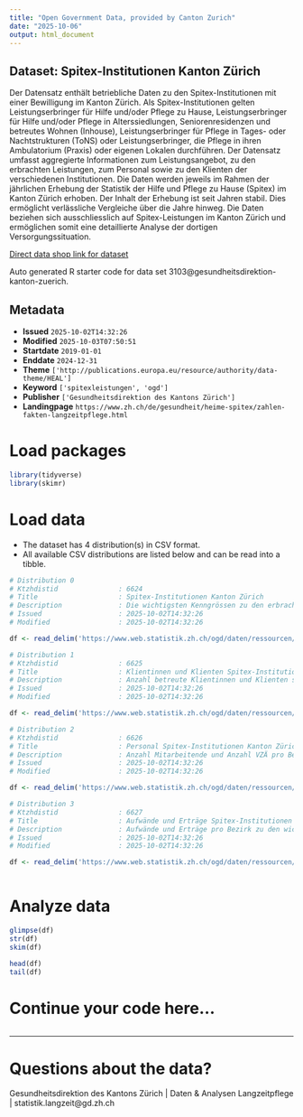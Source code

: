 ```yaml
---
title: "Open Government Data, provided by Canton Zurich"
date: "2025-10-06"
output: html_document
---
```


## Dataset: Spitex-Institutionen Kanton Zürich

Der Datensatz enthält betriebliche Daten zu den Spitex-Institutionen mit einer Bewilligung im Kanton Zürich. Als Spitex-Institutionen gelten Leistungserbringer für Hilfe und/oder Pflege zu Hause, Leistungserbringer für Hilfe und/oder Pflege in Alterssiedlungen, Seniorenresidenzen und betreutes Wohnen (Inhouse), Leistungserbringer für Pflege in Tages- oder Nachtstrukturen (ToNS) oder Leistungserbringer, die Pflege in ihren Ambulatorium (Praxis) oder eigenen Lokalen durchführen.
Der Datensatz umfasst aggregierte Informationen zum Leistungsangebot, zu den erbrachten Leistungen, zum Personal sowie zu den Klienten der verschiedenen Institutionen. Die Daten werden jeweils im Rahmen der jährlichen Erhebung der Statistik der Hilfe und Pflege zu Hause (Spitex) im Kanton Zürich erhoben. Der Inhalt der Erhebung ist seit Jahren stabil. Dies ermöglicht verlässliche Vergleiche über die Jahre hinweg. 
Die Daten beziehen sich ausschliesslich auf Spitex-Leistungen im Kanton Zürich und ermöglichen somit eine detaillierte Analyse der dortigen Versorgungssituation.

[Direct data shop link for dataset](https://www.zh.ch/de/politik-staat/statistik-daten/datenkatalog.html#/datasets/3103@gesundheitsdirektion-kanton-zuerich)

Auto generated R starter code for data set 3103@gesundheitsdirektion-kanton-zuerich.

## Metadata

- **Issued** `2025-10-02T14:32:26`
- **Modified** `2025-10-03T07:50:51`
- **Startdate** `2019-01-01`
- **Enddate** `2024-12-31`
- **Theme** `['http://publications.europa.eu/resource/authority/data-theme/HEAL']`
- **Keyword** `['spitexleistungen', 'ogd']`
- **Publisher** `['Gesundheitsdirektion des Kantons Zürich']`
- **Landingpage** `https://www.zh.ch/de/gesundheit/heime-spitex/zahlen-fakten-langzeitpflege.html`


# Load packages

```r

library(tidyverse)
library(skimr)

```

# Load data

-   The dataset has 4 distribution(s) in CSV format.
-   All available CSV distributions are listed below and can be read into a tibble.

```r

# Distribution 0
# Ktzhdistid               : 6624
# Title                    : Spitex-Institutionen Kanton Zürich
# Description              : Die wichtigsten Kenngrössen zu den erbrachten Leistungen und Kosten pro Spitex-Institution. Detailbeschreibung zu den einzelnen Variablen siehe separate Datei im Datensatz
# Issued                   : 2025-10-02T14:32:26
# Modified                 : 2025-10-02T14:32:26

df <- read_delim('https://www.web.statistik.zh.ch/ogd/daten/ressourcen/KTZH_00003103_00006624.csv')

# Distribution 1
# Ktzhdistid               : 6625
# Title                    : Klientinnen und Klienten Spitex-Institutionen Kanton Zürich
# Description              : Anzahl betreute Klientinnen und Klienten sowie die geleisteten Stunden pro Leistungsart. Detailbeschreibung zu den einzelnen Variablen siehe separate Datei im Datensatz
# Issued                   : 2025-10-02T14:32:26
# Modified                 : 2025-10-02T14:32:26

df <- read_delim('https://www.web.statistik.zh.ch/ogd/daten/ressourcen/KTZH_00003103_00006625.csv')

# Distribution 2
# Ktzhdistid               : 6626
# Title                    : Personal Spitex-Institutionen Kanton Zürich
# Description              : Anzahl Mitarbeitende und Anzahl VZÄ pro Bezirk, und Diplomart. Detailbeschreibung zu den einzelnen Variablen siehe separate Datei im Datensatz
# Issued                   : 2025-10-02T14:32:26
# Modified                 : 2025-10-02T14:32:26

df <- read_delim('https://www.web.statistik.zh.ch/ogd/daten/ressourcen/KTZH_00003103_00006626.csv')

# Distribution 3
# Ktzhdistid               : 6627
# Title                    : Aufwände und Erträge Spitex-Institutionen Kanton Zürich
# Description              : Aufwände und Erträge pro Bezirk zu den wichtigsten Konten. Detailbeschreibung zu den einzelnen Variablen siehe separate Datei im Datensatz
# Issued                   : 2025-10-02T14:32:26
# Modified                 : 2025-10-02T14:32:26

df <- read_delim('https://www.web.statistik.zh.ch/ogd/daten/ressourcen/KTZH_00003103_00006627.csv')



```

# Analyze data

```r

glimpse(df)
str(df)
skim(df)

head(df)
tail(df)

```

# Continue your code here...

```r

```

------------------------------------------------------------------------

# Questions about the data?

Gesundheitsdirektion des Kantons Zürich | Daten & Analysen Langzeitpflege | statistik.langzeit@gd.zh.ch

